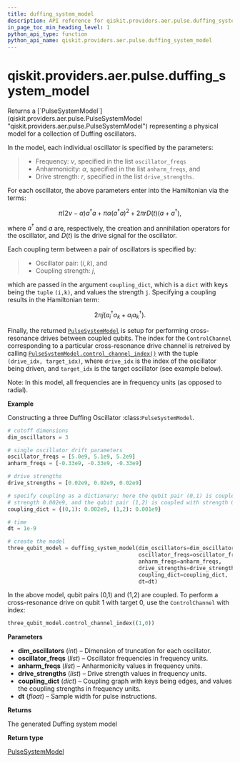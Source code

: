 ```yaml
---
title: duffing_system_model
description: API reference for qiskit.providers.aer.pulse.duffing_system_model
in_page_toc_min_heading_level: 1
python_api_type: function
python_api_name: qiskit.providers.aer.pulse.duffing_system_model
---
```


<span id="qiskit-providers-aer-pulse-duffing-system-model" />

# qiskit.providers.aer.pulse.duffing\_system\_model

<Function id="qiskit.providers.aer.pulse.duffing_system_model" isDedicatedPage={true} github="https://github.com/qiskit/qiskit-aer/tree/stable/0.7/qiskit/providers/aer/pulse/system_models/duffing_model_generators.py" signature="duffing_system_model(dim_oscillators, oscillator_freqs, anharm_freqs, drive_strengths, coupling_dict, dt)">
  Returns a [`PulseSystemModel`](qiskit.providers.aer.pulse.PulseSystemModel "qiskit.providers.aer.pulse.PulseSystemModel") representing a physical model for a collection of Duffing oscillators.

  In the model, each individual oscillator is specified by the parameters:

  > *   Frequency: $\nu$, specified in the list `oscillator_freqs`
  > *   Anharmonicity: $\alpha$, specified in the list `anharm_freqs`, and
  > *   Drive strength: $r$, specified in the list `drive_strengths`.

  For each oscillator, the above parameters enter into the Hamiltonian via the terms:

$$
\pi(2 \nu - \alpha)a^\dagger a +
\pi \alpha (a^\dagger a)^2 + 2 \pi r D(t) (a + a^\dagger),
$$

  where $a^\dagger$ and $a$ are, respectively, the creation and annihilation operators for the oscillator, and $D(t)$ is the drive signal for the oscillator.

  Each coupling term between a pair of oscillators is specified by:

  > *   Oscillator pair: $(i,k)$, and
  > *   Coupling strength: $j$,

  which are passed in the argument `coupling_dict`, which is a `dict` with keys being the `tuple` `(i,k)`, and values the strength `j`. Specifying a coupling results in the Hamiltonian term:

$$
2 \pi j (a_i^\dagger a_k + a_i a_k^\dagger).
$$

  Finally, the returned [`PulseSystemModel`](qiskit.providers.aer.pulse.PulseSystemModel "qiskit.providers.aer.pulse.PulseSystemModel") is setup for performing cross-resonance drives between coupled qubits. The index for the `ControlChannel` corresponding to a particular cross-resonance drive channel is retreived by calling [`PulseSystemModel.control_channel_index()`](qiskit.providers.aer.pulse.PulseSystemModel#qiskit.providers.aer.pulse.PulseSystemModel.control_channel_index "qiskit.providers.aer.pulse.PulseSystemModel.control_channel_index") with the tuple `(drive_idx, target_idx)`, where `drive_idx` is the index of the oscillator being driven, and `target_idx` is the target oscillator (see example below).

  Note: In this model, all frequencies are in frequency units (as opposed to radial).

  **Example**

  Constructing a three Duffing Oscillator :class:`PulseSystemModel`.

  ```python
  # cutoff dimensions
  dim_oscillators = 3

  # single oscillator drift parameters
  oscillator_freqs = [5.0e9, 5.1e9, 5.2e9]
  anharm_freqs = [-0.33e9, -0.33e9, -0.33e9]

  # drive strengths
  drive_strengths = [0.02e9, 0.02e9, 0.02e9]

  # specify coupling as a dictionary; here the qubit pair (0,1) is coupled with
  # strength 0.002e9, and the qubit pair (1,2) is coupled with strength 0.001e9
  coupling_dict = {(0,1): 0.002e9, (1,2): 0.001e9}

  # time
  dt = 1e-9

  # create the model
  three_qubit_model = duffing_system_model(dim_oscillators=dim_oscillators,
                                           oscillator_freqs=oscillator_freqs,
                                           anharm_freqs=anharm_freqs,
                                           drive_strengths=drive_strengths,
                                           coupling_dict=coupling_dict,
                                           dt=dt)
  ```

  In the above model, qubit pairs (0,1) and (1,2) are coupled. To perform a cross-resonance drive on qubit 1 with target 0, use the `ControlChannel` with index:

  ```python
  three_qubit_model.control_channel_index((1,0))
  ```

  **Parameters**

  *   **dim\_oscillators** (*int*) – Dimension of truncation for each oscillator.
  *   **oscillator\_freqs** (*list*) – Oscillator frequencies in frequency units.
  *   **anharm\_freqs** (*list*) – Anharmonicity values in frequency units.
  *   **drive\_strengths** (*list*) – Drive strength values in frequency units.
  *   **coupling\_dict** (*dict*) – Coupling graph with keys being edges, and values the coupling strengths in frequency units.
  *   **dt** (*float*) – Sample width for pulse instructions.

  **Returns**

  The generated Duffing system model

  **Return type**

  [PulseSystemModel](qiskit.providers.aer.pulse.PulseSystemModel "qiskit.providers.aer.pulse.PulseSystemModel")
</Function>

